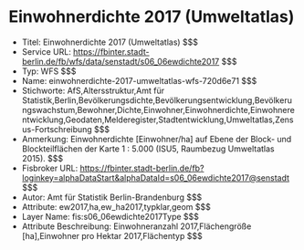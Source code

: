# Einwohnerdichte 2017 (Umweltatlas)
- Titel: Einwohnerdichte 2017 (Umweltatlas) $$$
- Service URL: https://fbinter.stadt-berlin.de/fb/wfs/data/senstadt/s06_06ewdichte2017 $$$
- Typ: WFS $$$
- Name: einwohnerdichte-2017-umweltatlas-wfs-720d6e71 $$$
- Stichworte: AfS,Altersstruktur,Amt für Statistik,Berlin,Bevölkerungsdichte,Bevölkerungsentwicklung,Bevölkerungswachstum,Bewohner,Dichte,Einwohner,Einwohnerdichte,Einwohnerentwicklung,Geodaten,Melderegister,Stadtentwicklung,Umweltatlas,Zensus-Fortschreibung $$$
- Anmerkung: Einwohnerdichte [Einwohner/ha] auf Ebene der Block- und Blockteilflächen der Karte 1 : 5.000 (ISU5, Raumbezug Umweltatlas 2015). $$$
- Fisbroker URL: https://fbinter.stadt-berlin.de/fb?loginkey=alphaDataStart&alphaDataId=s06_06ewdichte2017@senstadt $$$
- Autor: Amt für Statistik Berlin-Brandenburg $$$
- Attribute: ew2017,ha,ew_ha2017,typklar,geom $$$
- Layer Name: fis:s06_06ewdichte2017Type $$$
- Attribute Beschreibung: Einwohneranzahl 2017,Flächengröße [ha],Einwohner pro Hektar 2017,Flächentyp $$$
